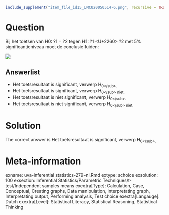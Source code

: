 ```r
include_supplement("item_file_id15_UMCU20050514-6.png", recursive = TRUE)
```
Question
========

Bij het toetsen van H0: ?1 = ?2 tegen H1: ?1 <U+2260> ?2 met 5% significantieniveau moet de conclusie luiden: 


![](item_file_id15_UMCU20050514-6.png)

Answerlist
----------
* Het toetsresultaat is significant, verwerp H<sub>0<\/sub>.
* Het toetsresultaat is significant, verwerp H<sub>0<\/sub> niet.
* Het toetsresultaat is niet significant, verwerp H<sub>0<\/sub>.
* Het toetsresultaat is niet significant, verwerp H<sub>0<\/sub> niet.

Solution
========

The correct answer is  Het toetsresultaat is significant, verwerp H<sub>0<\/sub>. 

Meta-information
================
exname: uva-inferential statistics-279-nl.Rmd 
extype: schoice 
exsolution: 100 
exsection: Inferential Statistics/Parametric Techniques/t-test/Independent samples means
exextra[Type]: Calculation, Case, Conceptual, Creating graphs, Data manipulation, Interpretating graph, Interpretating output, Performing analysis, Test choice 
exextra[Langauge]: Dutch 
exextra[Level]: Statistical Literacy, Statistical Reasoning, Statistical Thinking 
